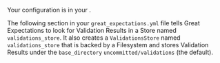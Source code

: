 
Your <TechnicalTag tag="validation_result_store" text="Validation Results Store" /> configuration is in your <TechnicalTag tag="data_context" text="Data Context" />.

The following section in your <TechnicalTag relative="../../../" tag="data_context" text="Data Context" /> ``great_expectations.yml`` file tells Great Expectations to look for Validation Results in a Store named ``validations_store``. It also creates a ``ValidationsStore`` named ``validations_store`` that is backed by a Filesystem and stores Validation Results under the ``base_directory`` ``uncommitted/validations`` (the default).

```python name="tests/integration/docusaurus/deployment_patterns/aws_cloud_storage_pandas.py existing_validations_store"
```

